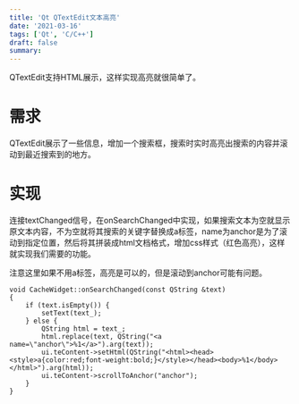 ```yaml
---
title: 'Qt QTextEdit文本高亮'
date: '2021-03-16'
tags: ['Qt', 'C/C++']
draft: false
summary: 
---
```


QTextEdit支持HTML展示，这样实现高亮就很简单了。

# 需求
QTextEdit展示了一些信息，增加一个搜索框，搜索时实时高亮出搜索的内容并滚动到最近搜索到的地方。

# 实现
连接textChanged信号，在onSearchChanged中实现，如果搜索文本为空就显示原文本内容，不为空就将其搜索的关键字替换成a标签，name为anchor是为了滚动到指定位置，然后将其拼装成html文档格式，增加css样式（红色高亮），这样就实现我们需要的功能。

注意这里如果不用a标签，高亮是可以的，但是滚动到anchor可能有问题。
```
void CacheWidget::onSearchChanged(const QString &text)
{
    if (text.isEmpty()) {
        setText(text_);
    } else {
        QString html = text_;
        html.replace(text, QString("<a name=\"anchor\">%1</a>").arg(text));
        ui.teContent->setHtml(QString("<html><head><style>a{color:red;font-weight:bold;}</style></head><body>%1</body></html>").arg(html));
        ui.teContent->scrollToAnchor("anchor");
    }
}
```
